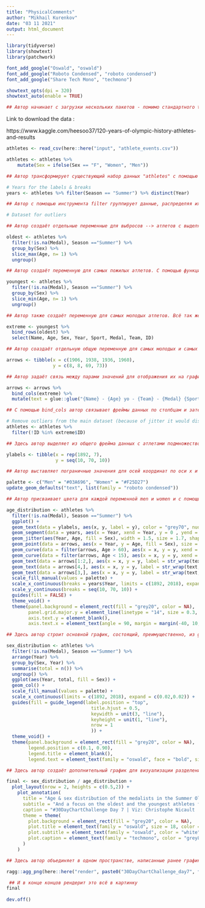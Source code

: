 ---
title: "PhysicalComments"
author: "Mikhail Kurenkov"
date: "03 11 2021"
output: html_document
---

```{r load_packages}

library(tidyverse)
library(showtext)
library(patchwork)

font_add_google("Oswald", "oswald")
font_add_google("Roboto Condensed", "roboto condensed")
font_add_google("Share Tech Mono", "techmono")

showtext_opts(dpi = 320)
showtext_auto(enable = TRUE)

## Автор начинает с загрузки нескольких пакетов - помимо стандартного tidyverse он также использует showtext и patchwork. Первый позволяет использовать больше разнообразных шрифтов и графических решений для визауализации данных, а второй - упрощает совмещение нескольких ggplot в одном графике. Плюс загружены новые шрифты.

```

Link to download the data :

https://www.kaggle.com/heesoo37/120-years-of-olympic-history-athletes-and-results

```{r load_data}

athletes <- read_csv(here::here("input", "athlete_events.csv"))

```

```{r data_prep}

athletes <- athletes %>%
    mutate(Sex = ifelse(Sex == "F", "Women", "Men"))

## Автор трансформирует существующий набор данных "athletes" с помощью инструмента mutate, создавая две дополнительные колонки "women" и "men" + с помощью ifelse создаёт вектор, где yes соотнесено с переменной women, а no - с men  

# Years for the labels & breaks
years <- athletes %>% filter(Season == "Summer") %>% distinct(Year) 

## Автор с помощью инструмента filter группирует данные, распределяя их по годам и выделяя только летний период 

# Dataset for outliers

## Автор создаёт отдельные переменные для выбросов --> атлетов с выделяющимися показателями возраста 

oldest <- athletes %>%
  filter(!is.na(Medal), Season =="Summer") %>%
  group_by(Sex) %>%
  slice_max(Age, n= 1) %>% 
  ungroup()

## Автор создаёт переменную для самых пожилых атлетов. С помощью функции is.na опредеделяется истинность наличия медали за летний сезон Олимпийских игр. Затем автор группирует выделенное множество по полу и с помощью функции slice_max выбирает строки с наибольшим значением переменных.Также используется инструмент ungroup для того, чтобы в дальнейшем вести расчёты на всём множестве атлетов. 

youngest <- athletes %>%
  filter(!is.na(Medal), Season =="Summer") %>%
  group_by(Sex) %>%
  slice_min(Age, n= 1) %>%
  ungroup()

## Автор также создаёт переменную для самых молодых атлетов. Всё так же как и в примере выше, за исключением того, что используется функция slice_min, которая, в противоположность предыдущей, выбирает строки с наименьшим значением (т.е. возраста). 

extreme <- youngest %>%
  bind_rows(oldest) %>%
  select(Name, Age, Sex, Year, Sport, Medal, Team, ID)

## Автор соаздаёт отдельную общую переменную для самых молодых и самых пожилых атлетов. Для этого он использует инструмент bind_rows, который позволяет совместить два фрейма данных (в нашем случае oldest и youngest). Затем с помощью select автор выделяет это подмножество из всего множества в соотвествии с указанными переменными (name - ID)

arrows <- tibble(x = c(1906, 1938, 1936, 1960),
                 y = c(8, 8, 69, 73))

## Автор задаёт связь между парами значений для отображения их на графике. Непонятно почему два наименьших значения - 8 и 8, когда на самом графике этим атлетам по 10 и 11 лет соотвественно. 

arrows <- arrows %>% 
  bind_cols(extreme) %>%
  mutate(text = glue::glue("{Name} - {Age} yo - {Team} - {Medal} {Sport}"))

## С помощью bind_cols автор связывает фреймы данных по столбцам и затем с помощью glue объединяет строки - в том виде, в котором затем они будут представлены на графике.

# Remove outliers from the main dataset (because of jitter it would display the point aside)
athletes <- athletes %>%
  filter(!ID %in% extreme$ID)

## Здесь автор выделяет из общего фрейма данных с атлетами подмножество extreme, с которым работал до этого. 

ylabels <- tibble(x = rep(1892, 7),
                  y = seq(10, 70, 10))

## Автор выставляет пограничные значения для осей координат по оси x и y, где первая соотвествует годам, а вторая - возрасту спортсменов. 
```

```{r colors}

palette <- c("Men" = "#03A696", "Women" = "#F25D27")
update_geom_defaults("text", list(family = "roboto condensed"))

## Автор присваивает цвета для каждой переменной men и women и с помощью update_geom_defaults устанавливает эту эстетику для всех графиков по умолчанию

```


```{r main_plot}

age_distribution <- athletes %>%
  filter(!is.na(Medal), Season =="Summer") %>%
  ggplot() +
  geom_text(data = ylabels, aes(x, y, label = y), color = "grey70", nudge_y = 1) +
  geom_segment(data = years, aes(x = Year, xend = Year, y = 0 , yend = 20), linetype = "14", color = "grey70", inherit.aes = FALSE, size = 0.3)+
  geom_jitter(aes(Year, Age, fill = Sex), width = 1.5, size = 1.7, shape = 21, stroke = 0.1, color = "black")+
  geom_point(data = arrows, aes(x = Year, y = Age, fill = Sex), size = 3.5, shape = 21, stroke = 0.3, color = "black") +
  geom_curve(data = filter(arrows, Age > 60), aes(x = x, y = y, xend = Year, yend = Age), arrow = arrow(length = unit(0.1,"cm")), curvature = 0.4, color = "white") +
  geom_curve(data = filter(arrows, Age < 15), aes(x = x, y = y, xend = Year, yend = Age), arrow = arrow(length = unit(0.1,"cm")), curvature = -0.4, color = "white") +  
  geom_text(data = arrows[1:2,], aes(x = x, y = y, label = str_wrap(text,33)), color = "white", hjust = 0, vjust = 0.4) +
  geom_text(data = arrows[4,], aes(x = x, y = y, label = str_wrap(text,33)), color = "white", hjust = 0) +
  geom_text(data = arrows[3,], aes(x = x, y = y, label = str_wrap(text,33)), color = "white", hjust = 1, vjust = 0.6) +
  scale_fill_manual(values = palette) +
  scale_x_continuous(breaks = years$Year, limits = c(1892, 2018), expand = c(0.02,0.02)) +
  scale_y_continuous(breaks = seq(10, 70, 10)) +
  guides(fill = FALSE) +
  theme_void() +
  theme(panel.background = element_rect(fill = "grey20", color = NA),
        panel.grid.major.y = element_line(linetype = "14", size = 0.3, color = "grey70"),
        axis.text.y = element_blank(),
        axis.text.x = element_text(angle = 90, margin = margin(-40, 10, 10, 0), color = "grey70", vjust = -0.3, size = 12, family = "roboto condensed"))

## Здесь автор строит основной график, состоящий, преимущественно, из geom_text и geom_point, предварительно, как и раньше, использовав filter для определения наличия у атлета медали и выделения таковых из всего множества атлетов, участвовавших в играх. Использует jitter для увеличения общего числа визуализированных данных. С помощью geom_segment делает пунктирные линии для удобства разделения количества атлетов, а с помощью geom_curve - непрямые линии для визуализации рекордсменов-"выбросов" - старше 60 и младше 15 лет соотвественно.С помощью scale - закрашивает график цветами, используя выделенную ранее переменную palette (в которой разные цвета присвоены men и women) + определяет пределы этого закрашивания. С помощью theme - присваивает фону стандартную тему void, а также определяет шрифт надписей на нём с помощью axis.text

```


```{r sex_distribution}

sex_distribution <- athletes %>%
  filter(!is.na(Medal), Season =="Summer") %>%
  arrange(Year) %>%
  group_by(Sex, Year) %>%
  summarise(total = n()) %>%
  ungroup() %>%
  ggplot(aes(Year, total, fill = Sex)) +
  geom_col() +
  scale_fill_manual(values = palette) +
  scale_x_continuous(limits = c(1892, 2018), expand = c(0.02,0.02)) +
  guides(fill = guide_legend(label.position = "top",
                               title.hjust = 0.5,
                               keywidth = unit(3, "line"),
                               keyheight = unit(1, "line"),
                               nrow = 1
                               )) +
  theme_void() +
  theme(panel.background = element_rect(fill = "grey20", color = NA),
        legend.position = c(0.1, 0.90),
        legend.title = element_blank(),
        legend.text = element_text(family = "oswald", face = "bold", size = 12, color = "#D8E6F2"))

## Здесь автор создаёт дополнительный график для визуализации разделения множества по значению sex, предварительно как обычно использовав filter для выделения медалистов из общего множества атлетов. С arrange разделяет их по годам. Он использует вид графика geom_col, а также закрашивает его цветом по созданной ранее переменной palette - также и ограничивая пределы закрашивания + c помощью guides устанавливает напрявление для каждой шкалы. 
```

```{r assemble}

final <- sex_distribution / age_distribution +
  plot_layout(nrow = 2, heights = c(0.5,2)) +
    plot_annotation(
      title = "Age & sex distribution of the medalists in the Summer Olympic Games",
      subtitle = "And a focus on the oldest and the youngest athletes for women and men.",
      caption = "#30DayChartChallenge Day 7 | Viz: Christophe Nicault | Data: www.sports-reference.com / Kaggle",
      theme = theme(
        plot.background = element_rect(fill = "grey20", color = NA),
        plot.title = element_text(family = "oswald", size = 18, color = "white", hjust = 0.5, face = "bold", margin = margin(10,0,0,0)),
        plot.subtitle = element_text(family = "oswald", color = "white", size = 14, hjust = 0.5, margin = margin(10,0,15,0)),
        plot.caption = element_text(family = "techmono", color = "grey80", size = 10, hjust = 0.98)      
      )
    )

## Здесь автор объединяет в одном пространстве, написанные ранее графики с распределением атлетов по sex (график с geom_col) и age (график с geom_text и geom_point) с помощью инструмента plot_layout + задаёт цвета и шрифты для описания визуализированных данных. 

ragg::agg_png(here::here("render", paste0("30DayChartChallenge_day7", format(Sys.time(), "%Y%m%d_%H%M%S"), ".png")), res = 320, width = 14, height = 10, units = "in")

 ## И в конце концов рендерит это всё в картинку
final
  
dev.off()

```



